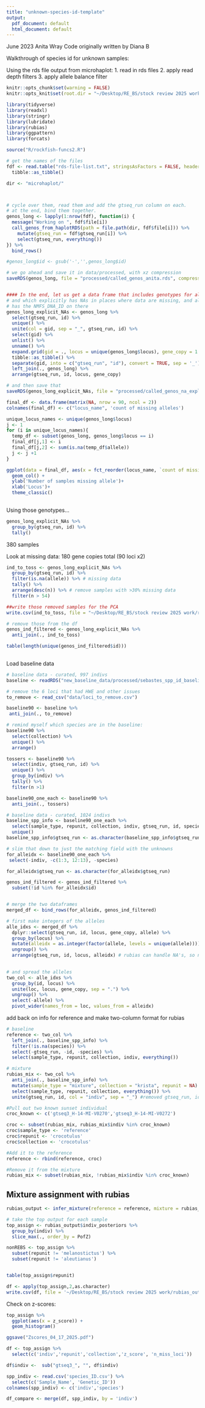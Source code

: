 ```yaml
---
title: "unknown-species-id-template"
output:
  pdf_document: default
  html_document: default
---
```


June 2023
Anita Wray
Code originally written by Diana B

Walkthrough of species id for unknown samples:

Using the rds file output from microhaplot:
1. read in rds files
2. apply read depth filters
3. apply allele balance filter
```r
knitr::opts_chunk$set(warning = FALSE)
knitr::opts_knit$set(root.dir = "~/Desktop/RE_BS/stock review 2025 work/")
```

```r
library(tidyverse)
library(readxl)
library(stringr)
library(lubridate)
library(rubias)
library(ggpattern)
library(forcats)
```

```r
source("R/rockfish-funcs2.R")

# get the names of the files
fdf <- read.table("rds-file-list.txt", stringsAsFactors = FALSE, header = TRUE) %>%
  tibble::as_tibble()

dir <- "microhaplot/"



# cycle over them, read them and add the gtseq_run column on each.
# at the end, bind them together.
genos_long <- lapply(1:nrow(fdf), function(i) {
  message("Working on ", fdf$file[i])
  call_genos_from_haplotRDS(path = file.path(dir, fdf$file[i])) %>%
    mutate(gtseq_run = fdf$gtseq_run[i]) %>%
    select(gtseq_run, everything())
}) %>%
  bind_rows()

#genos_long$id <- gsub('-','',genos_long$id)

# we go ahead and save it in data/processed, with xz compression
saveRDS(genos_long, file = "processed/called_genos_anita.rds", compress = "xz")


#### In the end, let us get a data frame that includes genotypes for all the individuals  ####
# and which explicitly has NAs in places where data are missing, and also 
# has the NMFS_DNA_ID on there
genos_long_explicit_NAs <- genos_long %>%
  select(gtseq_run, id) %>%
  unique() %>%
  unite(col = gid, sep = "_", gtseq_run, id) %>%
  select(gid) %>%
  unlist() %>%
  unname() %>%
  expand.grid(gid = ., locus = unique(genos_long$locus), gene_copy = 1:2, stringsAsFactors = FALSE) %>%
  tibble::as_tibble() %>% 
  separate(gid, into = c("gtseq_run", "id"), convert = TRUE, sep = '_') %>%
  left_join(., genos_long) %>%
  arrange(gtseq_run, id, locus, gene_copy)

# and then save that
saveRDS(genos_long_explicit_NAs, file = "processed/called_genos_na_explicit_anita.rds", compress = "xz")

final_df <- data.frame(matrix(NA, nrow = 90, ncol = 2))
colnames(final_df) <- c("locus_name", 'count of missing alleles')

unique_locus_names <- unique(genos_long$locus)
j <- 1
for (i in unique_locus_names){
  temp_df <- subset(genos_long, genos_long$locus == i)
  final_df[j,1] <- i
  final_df[j,2] <- sum(is.na(temp_df$allele))
  j <- j +1
}

ggplot(data = final_df, aes(x = fct_reorder(locus_name, `count of missing alleles`), y = `count of missing alleles`/2)) +
  geom_col() +
  ylab('Number of samples missing allele')+
  xlab('Locus')+
  theme_classic()
  
```


Using those genotypes...
```r
genos_long_explicit_NAs %>%
  group_by(gtseq_run, id) %>%
  tally() 
```
380 samples


Look at missing data:
180 gene copies total (90 loci x2)
```r
ind_to_toss <- genos_long_explicit_NAs %>%
  group_by(gtseq_run, id) %>%
  filter(is.na(allele)) %>% # missing data
  tally() %>%
  arrange(desc(n)) %>% # remove samples with >30% missing data
  filter(n > 54)

##write those removed samples for the PCA
write.csv(ind_to_toss, file = "~/Desktop/RE_BS/stock review 2025 work/removed_samples_rubias_04_11_25.csv")

# remove those from the df
genos_ind_filtered <- genos_long_explicit_NAs %>%
  anti_join(., ind_to_toss)

table(length(unique(genos_ind_filtered$id)))
  
```



Load baseline data
```r
# baseline data - curated, 997 indivs
baseline <- readRDS("new_baseline_data/processed/sebastes_spp_id_baseline_haplotypes_04_17.rds")

# remove the 6 loci that had HWE and other issues
to_remove <- read_csv("data/loci_to_remove.csv")

baseline90 <- baseline %>%
 anti_join(., to_remove)

# remind myself which species are in the baseline:
baseline90 %>%
  select(collection) %>%
  unique() %>%
  arrange()

tossers <- baseline90 %>%
  select(indiv, gtseq_run, id) %>%
  unique() %>%
  group_by(indiv) %>%
  tally() %>%
  filter(n >1)

baseline90_one_each <- baseline90 %>%
  anti_join(., tossers)

# baseline data - curated, 1024 indivs
baseline_spp_info <- baseline90_one_each %>%
  select(sample_type, repunit, collection, indiv, gtseq_run, id, species) %>% 
  unique()
baseline_spp_info$gtseq_run <- as.character(baseline_spp_info$gtseq_run)
```



```r
# slim that down to just the matching field with the unknowns
for_alleidx <- baseline90_one_each %>%
 select(-indiv, -c(1:3, 12:13), -species)

for_alleidx$gtseq_run <- as.character(for_alleidx$gtseq_run)
```



```r
genos_ind_filtered <- genos_ind_filtered %>%
  subset(!id %in% for_alleidx$id)


# merge the two dataframes
merged_df <- bind_rows(for_alleidx, genos_ind_filtered)

# first make integers of the alleles
alle_idxs <- merged_df %>% 
  dplyr::select(gtseq_run, id, locus, gene_copy, allele) %>%
  group_by(locus) %>%
  mutate(alleidx = as.integer(factor(allele, levels = unique(allele)))) %>%
  ungroup() %>%
  arrange(gtseq_run, id, locus, alleidx) # rubias can handle NA's, so no need to change them to 0's

  
# and spread the alleles
two_col <- alle_idxs %>%
  group_by(id, locus) %>%
  unite(loc, locus, gene_copy, sep = ".") %>%
  ungroup() %>%
  select(-allele) %>%
  pivot_wider(names_from = loc, values_from = alleidx) 


```



add back on info for reference and make two-column format for rubias
```r
# baseline
reference <- two_col %>%
  left_join(., baseline_spp_info) %>%
  filter(!is.na(species)) %>%
  select(-gtseq_run, -id, -species) %>%
  select(sample_type, repunit, collection, indiv, everything()) 

```

```r
# mixture
rubias_mix <- two_col %>%
  anti_join(., baseline_spp_info) %>%
  mutate(sample_type = "mixture", collection = "krista", repunit = NA) %>%
  select(sample_type, repunit, collection, everything()) %>%
  unite(gtseq_run, id, col = "indiv", sep = "_") #removed gtseq_run, id

#Pull out two known sunset individual
croc_known <- c('gtseq3_H-14-MI-V0270','gtseq3_H-14-MI-V0272')

croc <- subset(rubias_mix, rubias_mix$indiv %in% croc_known)
croc$sample_type <- 'reference'
croc$repunit <- 'crocotulus'
croc$collection <- 'crocotulus'

#Add it to the reference 
reference <- rbind(reference, croc)

#Remove it from the mixture
rubias_mix <- subset(rubias_mix, !rubias_mix$indiv %in% croc_known)

```

## Mixture assignment with rubias


```r
rubias_output <- infer_mixture(reference = reference, mixture = rubias_mix, gen_start_col = 5)

```



```r
# take the top output for each sample
top_assign <- rubias_output$indiv_posteriors %>%
  group_by(indiv) %>%
  slice_max(., order_by = PofZ)

nonREBS <- top_assign %>%
  subset(repunit != 'melanostictus') %>%
  subset(repunit != 'aleutianus')


table(top_assign$repunit)

df <- apply(top_assign,2,as.character)
write.csv(df, file = '~/Desktop/RE_BS/stock review 2025 work/rubias_output_04_17_2025.csv')
```

Check on z-scores:

```r
top_assign %>%
  ggplot(aes(x = z_score)) +
  geom_histogram()

ggsave("Zscores_04_17_2025.pdf")
```

```r
df <- top_assign %>% 
  select(c('indiv','repunit','collection','z_score', 'n_miss_loci')) 

df$indiv <-  sub("gtseq3_", "", df$indiv)

spp_indiv <- read.csv('species_ID.csv') %>%
  select(c('Sample_Name', 'Genetic_ID'))
colnames(spp_indiv) <- c('indiv','species')

df_compare <- merge(df, spp_indiv, by = 'indiv')
```